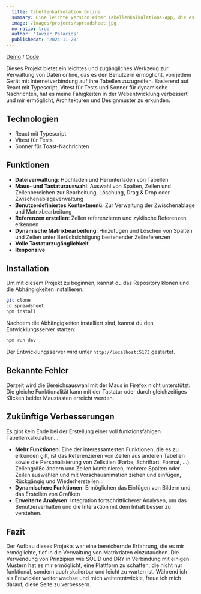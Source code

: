 ```yaml
---
  title: Tabellenkalkulation Online
  summary: Eine leichte Version einer Tabellenkalkulations-App, die es Benutzern ermöglicht, Tabellen online zu erstellen, zu bearbeiten und zu teilen.
  image: /images/projects/spreadsheet.jpg
  no_ratio: true
  author: 'Javier Palacios'
  publishedAt: '2024-11-20'
---
```


[Demo](https://helkyar-spreadsheet.vercel.app/) /
[Code](https://github.com/helkyar/spreadsheet)

Dieses Projekt bietet ein leichtes und zugängliches Werkzeug zur Verwaltung von
Daten online, das es den Benutzern ermöglicht, von jedem Gerät mit
Internetverbindung auf ihre Tabellen zuzugreifen. Basierend auf React mit
Typescript, Vitest für Tests und Sonner für dynamische Nachrichten, hat es meine
Fähigkeiten in der Webentwicklung verbessert und mir ermöglicht, Architekturen
und Designmuster zu erkunden.

## Technologien

- React mit Typescript
- Vitest für Tests
- Sonner für Toast-Nachrichten

## Funktionen

- **Dateiverwaltung**: Hochladen und Herunterladen von Tabellen
- **Maus- und Tastaturauswahl**: Auswahl von Spalten, Zeilen und Zellenbereichen
  zur Bearbeitung, Löschung, Drag & Drop oder Zwischenablageverwaltung
- **Benutzerdefiniertes Kontextmenü**: Zur Verwaltung der Zwischenablage und
  Matrixbearbeitung
- **Referenzen erstellen**: Zellen referenzieren und zyklische Referenzen
  erkennen
- **Dynamische Matrixbearbeitung**: Hinzufügen und Löschen von Spalten und
  Zeilen unter Berücksichtigung bestehender Zellreferenzen
- **Volle Tastaturzugänglichkeit**
- **Responsive**

## Installation

Um mit diesem Projekt zu beginnen, kannst du das Repository klonen und die
Abhängigkeiten installieren:

```bash
git clone
cd spreadsheet
npm install
```

Nachdem die Abhängigkeiten installiert sind, kannst du den Entwicklungsserver
starten:

```bash
npm run dev
```

Der Entwicklungsserver wird unter `http://localhost:5173` gestartet.

## Bekannte Fehler

Derzeit wird die Bereichsauswahl mit der Maus in Firefox nicht unterstützt. Die
gleiche Funktionalität kann mit der Tastatur oder durch gleichzeitiges Klicken
beider Maustasten erreicht werden.

## Zukünftige Verbesserungen

Es gibt kein Ende bei der Erstellung einer voll funktionsfähigen
Tabellenkalkulation...

- **Mehr Funktionen**: Eine der interessantesten Funktionen, die es zu erkunden
  gilt, ist das Referenzieren von Zellen aus anderen Tabellen sowie die
  Personalisierung von Zellstilen (Farbe, Schriftart, Format, ...). Zellengröße
  ändern und Zellen kombinieren, mehrere Spalten oder Zeilen auswählen und mit
  Vorschauanimation ziehen und einfügen, Rückgängig und Wiederherstellen...
- **Dynamischere Funktionen**: Ermöglichen das Einfügen von Bildern und das
  Erstellen von Grafiken
- **Erweiterte Analysen**: Integration fortschrittlicherer Analysen, um das
  Benutzerverhalten und die Interaktion mit dem Inhalt besser zu verstehen.

## Fazit

Der Aufbau dieses Projekts war eine bereichernde Erfahrung, die es mir
ermöglichte, tief in die Verwaltung von Matrixdaten einzutauchen. Die Verwendung
von Prinzipien wie SOLID und DRY in Verbindung mit einigen Mustern hat es mir
ermöglicht, eine Plattform zu schaffen, die nicht nur funktional, sondern auch
skalierbar und leicht zu warten ist. Während ich als Entwickler weiter wachse
und mich weiterentwickle, freue ich mich darauf, diese Seite zu verbessern.
